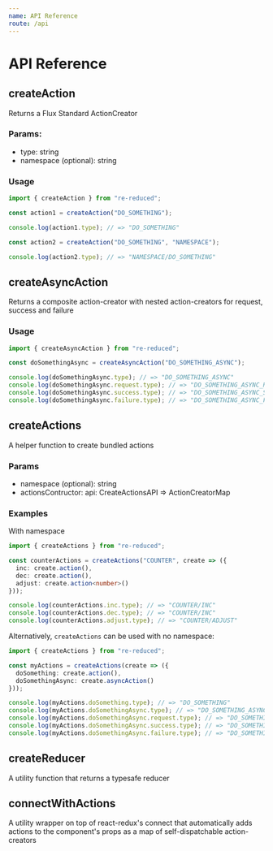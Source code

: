 ```yaml
---
name: API Reference
route: /api
---
```


# API Reference

## createAction

Returns a Flux Standard ActionCreator

### Params:

- type: string
- namespace (optional): string

### Usage

```ts
import { createAction } from "re-reduced";

const action1 = createAction("DO_SOMETHING");

console.log(action1.type); // => "DO_SOMETHING"

const action2 = createAction("DO_SOMETHING", "NAMESPACE");

console.log(action2.type); // => "NAMESPACE/DO_SOMETHING"
```

## createAsyncAction

Returns a composite action-creator with nested action-creators for request, success and failure

### Usage

```ts
import { createAsyncAction } from "re-reduced";

const doSomethingAsync = createAsyncAction("DO_SOMETHING_ASYNC");

console.log(doSomethingAsync.type); // => "DO_SOMETHING_ASYNC"
console.log(doSomethingAsync.request.type); // => "DO_SOMETHING_ASYNC_REQUEST"
console.log(doSomethingAsync.success.type); // => "DO_SOMETHING_ASYNC_SUCCESS"
console.log(doSomethingAsync.failure.type); // => "DO_SOMETHING_ASYNC_FAILURE"
```

## createActions

A helper function to create bundled actions

### Params

- namespace (optional): string
- actionsContructor: api: CreateActionsAPI => ActionCreatorMap

### Examples

With namespace

```ts
import { createActions } from "re-reduced";

const counterActions = createActions("COUNTER", create => ({
  inc: create.action(),
  dec: create.action(),
  adjust: create.action<number>()
}));

console.log(counterActions.inc.type); // => "COUNTER/INC"
console.log(counterActions.dec.type); // => "COUNTER/INC"
console.log(counterActions.adjust.type); // => "COUNTER/ADJUST"
```

Alternatively, `createActions` can be used with no namespace:

```ts
import { createActions } from "re-reduced";

const myActions = createActions(create => ({
  doSomething: create.action(),
  doSomethingAsync: create.asyncAction()
}));

console.log(myActions.doSomething.type); // => "DO_SOMETHING"
console.log(myActions.doSomethingAsync.type); // => "DO_SOMETHING_ASYNC"
console.log(myActions.doSomethingAsync.request.type); // => "DO_SOMETHING_ASYNC_REQUEST"
console.log(myActions.doSomethingAsync.success.type); // => "DO_SOMETHING_ASYNC_SUCCESS"
console.log(myActions.doSomethingAsync.failure.type); // => "DO_SOMETHING_ASYNC_FAILURE"
```

## createReducer

A utility function that returns a typesafe reducer

## connectWithActions

A utility wrapper on top of react-redux's connect that automatically adds actions to the component's props as a map of self-dispatchable action-creators
